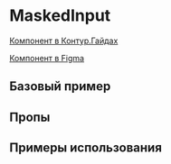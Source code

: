 
<Meta of={MaskedInputStories} />

# MaskedInput

[Компонент в Контур.Гайдах](https://guides.kontur.ru/components/input-fields/input/)

[Компонент в Figma](https://www.figma.com/file/87ScqxPzJpF9DcVBNYWOjM/%E2%9A%A1-Kontur-UI-Modern-Layout?node-id=203%3A1602)

<Description />

## Базовый пример

<Primary />

## Пропы

<Controls />

## Примеры использования

<Stories title="" includePrimary={false} />

